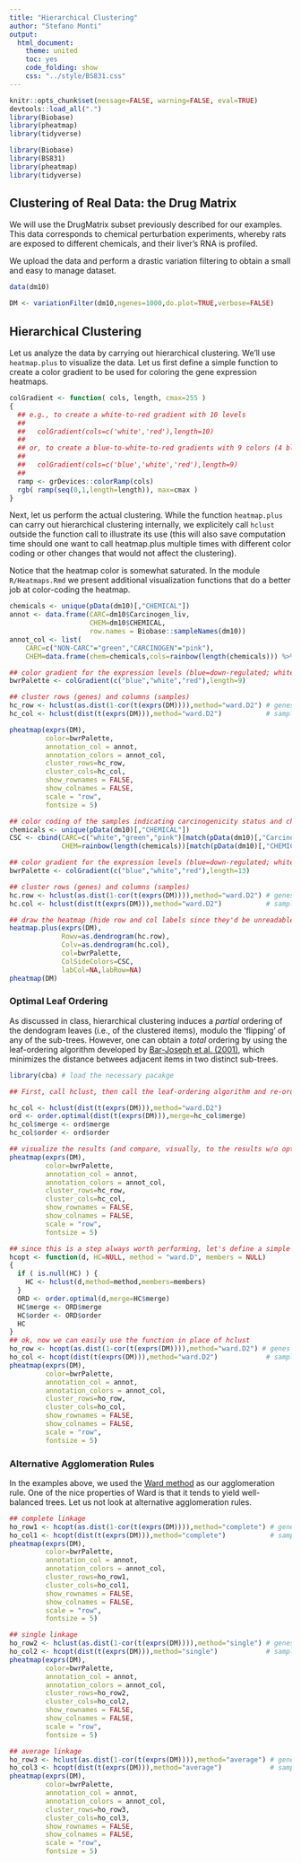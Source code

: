 ```yaml
---
title: "Hierarchical Clustering"
author: "Stefano Monti"
output:
  html_document:
    theme: united
    toc: yes
    code_folding: show
    css: "../style/BS831.css" 
---
```


```r
knitr::opts_chunk$set(message=FALSE, warning=FALSE, eval=TRUE)
devtools::load_all(".")
library(Biobase)
library(pheatmap)
library(tidyverse)
```

```r
library(Biobase)
library(BS831)
library(pheatmap)
library(tidyverse)
```

## Clustering of Real Data: the Drug Matrix 

We will use the DrugMatrix subset previously described for our
examples. This data corresponds to chemical perturbation experiments,
whereby rats are exposed to different chemicals, and their liver's RNA
is profiled.

We upload the data and perform a drastic variation filtering to obtain
a small and easy to manage dataset.

```r
data(dm10)

DM <- variationFilter(dm10,ngenes=1000,do.plot=TRUE,verbose=FALSE)
```

## Hierarchical Clustering

Let us analyze the data by carrying out hierarchical clustering. We'll
use `heatmap.plus` to visualize the data. Let us first
define a simple function to create a color gradient to be used for
coloring the gene expression heatmaps.

```r
colGradient <- function( cols, length, cmax=255 )
{
  ## e.g., to create a white-to-red gradient with 10 levels
  ##
  ##   colGradient(cols=c('white','red'),length=10)
  ##
  ## or, to create a blue-to-white-to-red gradients with 9 colors (4 blue's, white, 4 red's)
  ##
  ##   colGradient(cols=c('blue','white','red'),length=9)
  ##
  ramp <- grDevices::colorRamp(cols)
  rgb( ramp(seq(0,1,length=length)), max=cmax )
}
```

Next, let us perform the actual clustering. While the function
`heatmap.plus` can carry out hierarchical clustering
internally, we explicitely call `hclust` outside the
function call to illustrate its use (this will also save computation
time should one want to call heatmap.plus multiple times with
different color coding or other changes that would not affect the
clustering).
 
Notice that the heatmap color is somewhat saturated. In the module
`R/Heatmaps.Rmd` we present additional visualization functions
that do a better job at color-coding the heatmap.

```r
chemicals <- unique(pData(dm10)[,"CHEMICAL"])
annot <- data.frame(CARC=dm10$Carcinogen_liv,
                    CHEM=dm10$CHEMICAL,
                    row.names = Biobase::sampleNames(dm10))
annot_col <- list(
    CARC=c("NON-CARC"="green","CARCINOGEN"="pink"),
    CHEM=data.frame(chem=chemicals,cols=rainbow(length(chemicals))) %>% tibble::deframe())

## color gradient for the expression levels (blue=down-regulated; white=neutral; red=up-regulated)
bwrPalette <- colGradient(c("blue","white","red"),length=9)

## cluster rows (genes) and columns (samples)
hc_row <- hclust(as.dist(1-cor(t(exprs(DM)))),method="ward.D2") # genes by correlation
hc_col <- hclust(dist(t(exprs(DM))),method="ward.D2")           # samples by euclidean distance (default)

pheatmap(exprs(DM),
         color=bwrPalette, 
         annotation_col = annot,
         annotation_colors = annot_col,
         cluster_rows=hc_row,
         cluster_cols=hc_col,
         show_rownames = FALSE,
         show_colnames = FALSE,
         scale = "row",
         fontsize = 5)
```

```r
## color coding of the samples indicating carcinogenicity status and chemical
chemicals <- unique(pData(dm10)[,"CHEMICAL"])
CSC <- cbind(CARC=c("white","green","pink")[match(pData(dm10)[,"Carcinogen_liv"],c(NA,"NON-CARC","CARCINOGEN"))],
             CHEM=rainbow(length(chemicals))[match(pData(dm10)[,"CHEMICAL"],chemicals)])

## color gradient for the expression levels (blue=down-regulated; white=neutral; red=up-regulated)
bwrPalette <- colGradient(c("blue","white","red"),length=13)

## cluster rows (genes) and columns (samples)
hc.row <- hclust(as.dist(1-cor(t(exprs(DM)))),method="ward.D2") # genes by correlation
hc.col <- hclust(dist(t(exprs(DM))),method="ward.D2")           # samples by euclidean distance (default)

## draw the heatmap (hide row and col labels since they'd be unreadable)
heatmap.plus(exprs(DM),
             Rowv=as.dendrogram(hc.row),
             Colv=as.dendrogram(hc.col),
             col=bwrPalette,
             ColSideColors=CSC,
             labCol=NA,labRow=NA)
pheatmap(DM)

```

### Optimal Leaf Ordering

As discussed in class, hierarchical clustering induces a _partial_
ordering of the dendogram leaves (i.e., of the clustered items),
modulo the 'flipping' of any of the sub-trees. However, one can obtain
a _total_ ordering by using the leaf-ordering algorithm developed by
<A
HREF="http://bioinformatics.oxfordjournals.org/content/19/9/1070">Bar-Joseph
et al. (2001)</A>, which minimizes the distance betwees adjacent items
in two distinct sub-trees.

```r
library(cba) # load the necessary pacakge

## First, call hclust, then call the leaf-ordering algorithm and re-order the dendrogram

hc_col <- hclust(dist(t(exprs(DM))),method="ward.D2")
ord <- order.optimal(dist(t(exprs(DM))),merge=hc_col$merge)
hc_col$merge <- ord$merge
hc_col$order <- ord$order

## visualize the results (and compare, visually, to the results w/o optimal leaf ordering above)
pheatmap(exprs(DM),
         color=bwrPalette, 
         annotation_col = annot,
         annotation_colors = annot_col,
         cluster_rows=hc_row,
         cluster_cols=hc_col,
         show_rownames = FALSE,
         show_colnames = FALSE,
         scale = "row",
         fontsize = 5)

## since this is a step always worth performing, let's define a simple function that implements the necessary steps
hcopt <- function(d, HC=NULL, method = "ward.D", members = NULL)
{
  if ( is.null(HC) ) { 
    HC <- hclust(d,method=method,members=members)
  }
  ORD <- order.optimal(d,merge=HC$merge)
  HC$merge <- ORD$merge
  HC$order <- ORD$order
  HC
}
## ok, now we can easily use the function in place of hclust
ho_row <- hcopt(as.dist(1-cor(t(exprs(DM)))),method="ward.D2") # genes by correlation
ho_col <- hcopt(dist(t(exprs(DM))),method="ward.D2")            # samples by euclidean distance (default)
pheatmap(exprs(DM),
         color=bwrPalette, 
         annotation_col = annot,
         annotation_colors = annot_col,
         cluster_rows=ho_row,
         cluster_cols=ho_col,
         show_rownames = FALSE,
         show_colnames = FALSE,
         scale = "row",
         fontsize = 5)
```

### Alternative Agglomeration Rules

In the examples above, we used the <A
HREF="https://en.wikipedia.org/wiki/Ward's_method">Ward method</A> as
our agglomeration rule. One of the nice properties of Ward is that it
tends to yield well-balanced trees. Let us not look at alternative
agglomeration rules.

```r
## complete linkage
ho_row1 <- hcopt(as.dist(1-cor(t(exprs(DM)))),method="complete") # genes by correlation
ho_col1 <- hcopt(dist(t(exprs(DM))),method="complete")           # samples by euclidean distance (default)
pheatmap(exprs(DM),
         color=bwrPalette, 
         annotation_col = annot,
         annotation_colors = annot_col,
         cluster_rows=ho_row1,
         cluster_cols=ho_col1,
         show_rownames = FALSE,
         show_colnames = FALSE,
         scale = "row",
         fontsize = 5)

## single linkage
ho_row2 <- hclust(as.dist(1-cor(t(exprs(DM)))),method="single") # genes by correlation
ho_col2 <- hcopt(dist(t(exprs(DM))),method="single")            # samples by euclidean distance (default)
pheatmap(exprs(DM),
         color=bwrPalette, 
         annotation_col = annot,
         annotation_colors = annot_col,
         cluster_rows=ho_row2,
         cluster_cols=ho_col2,
         show_rownames = FALSE,
         show_colnames = FALSE,
         scale = "row",
         fontsize = 5)

## average linkage
ho_row3 <- hclust(as.dist(1-cor(t(exprs(DM)))),method="average") # genes by correlation
ho_col3 <- hcopt(dist(t(exprs(DM))),method="average")            # samples by euclidean distance (default)
pheatmap(exprs(DM),
         color=bwrPalette, 
         annotation_col = annot,
         annotation_colors = annot_col,
         cluster_rows=ho_row3,
         cluster_cols=ho_col3,
         show_rownames = FALSE,
         show_colnames = FALSE,
         scale = "row",
         fontsize = 5)
```
 
